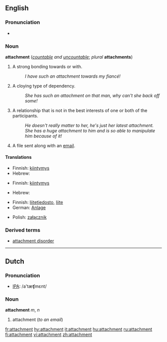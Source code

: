 {{wikipedia|dab=attachment}}
==English==

===Pronunciation===
*{{audio|en-us-attachment.ogg|Audio (US)}}


===Noun===
'''attachment''' (''[[countable]] and [[uncountable]]''; ''plural'' '''attachments''')

# A strong bonding towards or with.
#:''I have such an attachment towards my fiancé!''
# A cloying type of dependency.
#:''She has such an attachment on that man, why can't she back off some!''
# A relationship that is not in the best interests of one or both of the participants.
#:''He doesn't really matter to her, he's just her latest attachment.''
#:''She has a huge attachment to him and is so able to manipulate him because of it!''
# {{computing}} A file sent along with an [[email]].

====Translations====
{{trans-top|A strong bonding towards or with}}
*Finnish: [[kiintymys]]
*Hebrew: {{he-translation|התדבקות|hitdabqoot}}
{{trans-mid}}
{{trans-bottom}}

{{trans-top|A cloying type of dependency}}
*Finnish: [[kiintymys]]
{{trans-mid}}
{{trans-bottom}}

{{trans-top|A relationship that is not in the best interests of one or both of the participants}}
*Hebrew: {{he-translation|התדבקות|hitdabqoot}}
{{trans-mid}}
{{trans-bottom}}

{{trans-top|A file sent along with an email}}
*Finnish: [[liitetiedosto]], [[liite]]
*German: [[Anlage]] {{f}}
{{trans-mid}}
*Polish: [[załącznik]] {{m}}
{{trans-bottom}}

===Derived terms===
*[[attachment disorder]]

----

==Dutch==

===Pronunciation===
*[[w:IPA|IPA]]: /a'tæʧmɛnt/

===Noun===
'''attachment''' ''m'', ''n''

# attachment (''to an email'')

[[fr:attachment]]
[[hy:attachment]]
[[it:attachment]]
[[hu:attachment]]
[[ru:attachment]]
[[fi:attachment]]
[[vi:attachment]]
[[zh:attachment]]